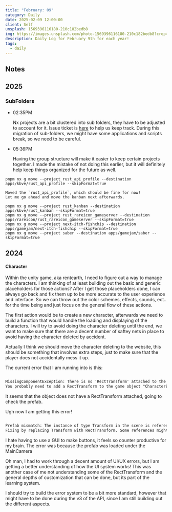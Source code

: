 ```yaml
---
title: "February: 09"
category: Daily
date: 2025-02-09 12:00:00
client: Self
unsplash: 1569396116180-210c182bedb8
img: https://images.unsplash.com/photo-1569396116180-210c182bedb8?crop=entropy&cs=srgb&fm=jpg&ixid=MnwzNjM5Nzd8MHwxfHJhbmRvbXx8fHx8fHx8fDE2ODE3NDg2ODY&ixlib=rb-4.0.3&q=85
description: Daily Log for February 9th for each year!
tags:
  - daily
---
```


## Notes

## 2025

### SubFolders 

-   02:35PM

    Nx projects are a bit clustered into sub folders, they have to be adjusted to account for it.
    Issue ticket is [here](https://github.com/KBVE/kbve/issues/3863) to help us keep track.
    During this migration of sub-folders, we might have some applications and scripts break, so we need to be careful.

-   05:36PM

    Having the group structure will make it easier to keep certain projects together.
    I made the mistake of not doing this earlier, but it will definitely help keep things organized for the future as well.

```shell
pnpm nx g move --project rust_api_profile --destination apps/kbve/rust_api_profile --skipFormat=true

```

    Moved the `rust_api_profile`, which should be fine for now!
    Let me go ahead and move the kanban next afterwards.

```shell
pnpm nx g move --project rust_kanban --destination apps/kbve/rust_kanban --skipFormat=true
pnpm nx g move --project rust_rareicon_gameserver --destination apps/rareicon/rust_rareicon_gameserver --skipFormat=true
pnpm nx g move --project next-itch-fishchip --destination apps/gamejam/next-itch-fishchip --skipFormat=true
pnpm nx g move --project saber --destination apps/gamejam/saber --skipFormat=true

```

## 2024

#### Character

Within the unity game, aka rentearth, I need to figure out a way to manage the characters.
I am thinking of at least building out the basic and generic placeholders for those actions?
After I get those placeholders done, I can always go back and fix them up to be more accurate to the user experience and interface.
So we can throw out the color schemes, effects, sounds, ect.. for the time being and just focus on the general flow of these actions.

The first action would be to create a new character, afterwards we need to build a function that would handle the loading and displaying of the characters.
I will try to avoid doing the character deleting until the end, we want to make sure that there are a decent number of saftey nets in place to avoid having the character deleted by accident.

Actually I think we should move the character deleting to the website, this should be something that involves extra steps, just to make sure that the player does not accidentally mess it up.

The current error that I am running into is this:

```txt

MissingComponentException: There is no 'RectTransform' attached to the "CharacterButton(Clone)" game object, but a script is trying to access it.
You probably need to add a RectTransform to the game object "CharacterButton(Clone)". Or your script needs to check if the component is attached before using it.

```

It seems that the object does not have a RectTransform attached, going to check the prefab.

Ugh now I am getting this error!

```txt

Prefab mismatch: The instance of type Transform in the scene is referencing a corresponding source object of type RectTransform in the Prefab.
Fixing by replacing Transform with RectTransform. Some references might be lost.

```

I hate having to use a GUI to make buttons, it feels so counter productive for my brain.
The error was because the prefab was loaded under the MainCamera

Oh man, I had to work through a decent amount of UI/UX errors, but I am getting a better understanding of how the UI system works!
This was another case of me not understanding some of the RectTransform and the general depths of customization that can be done, but its part of the learning system.

I should try to build the error system to be a bit more standard, however that might have to be done during the v3 of the API, since I am still building out the different aspects.

